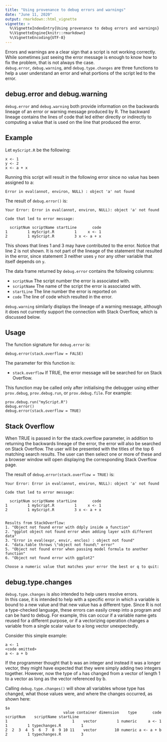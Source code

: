 ```yaml
---
title: "Using provenance to debug errors and warnings"
date: "June 11, 2020"
output: rmarkdown::html_vignette
vignette: >
  %\VignetteIndexEntry{Using provenance to debug errors and warnings}
  %\VignetteEngine{knitr::rmarkdown}
  %\VignetteEncoding{UTF-8}
---
```

Errors and warnings are a clear sign that a script is not working
correctly.  While sometimes just seeing the error message is enough 
to know how to fix the problem, that is not always the case.  
`debug.error`, `debug.warning`, and `debug.type.changes` are three
functions to help a user understand an error and what portions of 
the script led to the error.

## debug.error and debug.warning

`debug.error` and `debug.warning` both provide information on the 
backwards lineage of an error or warning message produced by R.
The backward lineage contains the lines of code that led either
directly or indirectly to computing a value that is used on the
line that produced the error.

## Example

Let `myScript.R` be the following:
```
x <- 1
y <- 2
x <- a + x
```

Running this script will result in the following error since no
value has been assigned to a:
```
Error in eval(annot, environ, NULL) : object 'a' not found
```

The result of `debug.error()` is:
```
Your Error: Error in eval(annot, environ, NULL): object 'a' not found

Code that led to error message:

  scriptNum scriptName startLine       code
1         1 myScript.R         1     x <- 1
2         1 myScript.R         3 x <- a + x
```
This shows that lines 1 and 3 may have contributed to the error.
Notice that line 2 is not shown.  It is not part of the lineage of the statement that resulted in the error, since statement 3 neither uses `y`
nor any other variable that itself depends on `y`.

The data frame returned by `debug.error` contains the following columns:

* `scriptNum` The script number the error is associated with.
* `scriptName` The name of the script the error is associated with.
* `startLine` The line number the error is reported on
* `code` The line of code which resulted in the error.

`debug.warning` similarly displays the lineage of a warning message,
although it does not currently support the connection with Stack Overflow, which is discussed below.

## Usage

The function signature for `debug.error` is:
```
debug.error(stack.overflow = FALSE)
```

The parameter for this function is:

* `stack.overflow` If TRUE, the error message will be searched for on Stack Overflow.

This function may be called only after initialising the debugger using either 
`prov.debug`, `prov.debug.run`, or `prov.debug.file`. For example:
```
prov.debug.run("myScript.R")
debug.error()
debug.error(stack.overflow = TRUE)
```

## Stack Overflow

When TRUE is passed in for the stack.overflow parameter, in addition to
returning the backwards lineage of the error, the error will also
be searched on Stack Overflow.  The user will be presented with
the titles of the top 6 matching search results.  The user can then
select one or more of these and a browser window will open displaying
the corresponding Stack Overflow page.

The result of `debug.error(stack.overflow = TRUE)` is:
```
Your Error: Error in eval(annot, environ, NULL): object 'a' not found

Code that led to error message:

  scriptNum scriptName startLine       code
1         1 myScript.R         1     x <- 1
2         1 myScript.R         3 x <- a + x


Results from StackOverflow:
1. "Object not found error with ddply inside a function"                  
2. "ggplot object not found error when adding layer with different data"  
3. "Error in eval(expr, envir, enclos) : object not found"                
4. "data.table throws \"object not found\" error"                         
5. "Object not found error when passing model formula to another function"
6. "Object not found error with ggplot2"                                  

Choose a numeric value that matches your error the best or q to quit: 
```


## debug.type.changes

`debug.type.changes` is also intended to help users resolve errors.  
In this case, it is intended to help with a specific error in which
a variable is bound to a new value and that new value has a different
type.  Since R is not a type-checked language, these errors can 
easily creep into a program and can be hard to debug.  For example,
this can occur if a variable name gets reused for a different purpose,
or if a vectorizing operation changes a variable from a single 
scalar value to a long vector unexpectedly.

Consider this simple example:
```
a <- 1
<code omitted>
a <- a + b
```
If the programmer thought that b was an integer and instead it was a 
longer vector, they might
have expected that they were simply adding two integers together.
However, now the type of `a` has changed from a vector of length 1 to
a vector as long as the vector referenced by b.

Calling `debug.type.changes()` will show all variables whose type has 
changed, what those values were, and where the changes occurred, as 
shown here:

```
$a
                          value container dimension    type       code  scriptNum    scriptName startLine
1                             1    vector         1 numeric     a <- 1  1         1 typechanges.R         1
2  2  3  4  5  6  7  8  9 10 11    vector        10 numeric a <- a + b  2         1 typechanges.R         3
```
